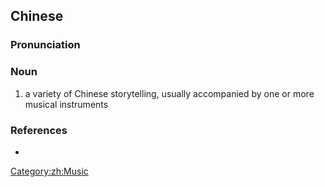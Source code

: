 {{also|评弹}}
==Chinese==
{{zh-forms|s=评弹}}

===Pronunciation===
{{zh-pron
|m=píngtán
|cat=n
}}

===Noun===
{{zh-noun}}

# a variety of Chinese storytelling, usually accompanied by one or more musical instruments

===References===
* {{pedialite|shuochang}}

[[Category:zh:Music]]